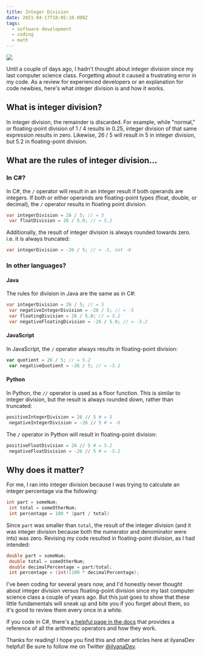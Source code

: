 ```yaml
---
title: Integer Division
date: 2021-04-17T18:05:10.000Z
tags:
  - software development
  - coding
  - math
---
```


![](integer-division.png)

Until a couple of days ago, I hadn't thought about integer division since my last computer science class. Forgetting about it caused a frustrating error in my code. As a review for experienced developers or an explanation for code newbies, here's what integer division is and how it works.

## What is integer division?

In integer division, the remainder is discarded. For example, while "normal," or floating-point division of 1 / 4 results in 0.25, integer division of that same expression results in zero. Likewise, 26 / 5 will result in 5 in integer division, but 5.2 in floating-point division.

## What are the rules of integer division...

### In C#?

In C#, the `/` operator will result in an integer result if both operands are integers. If both or either operands are floating-point types (float, double, or decimal), the `/` operator results in floating point division.

```csharp
var integerDivision = 26 / 5; // = 5
 var floatDivision = 26 / 5.0; // = 5.2
```

Additionally, the result of integer division is always rounded towards zero. i.e. it is always truncated:

```csharp
var integerDivision = -26 / 5; // = -5, not -6
```

### In other languages?

#### Java

The rules for division in Java are the same as in C#:

```java
var integerDivision = 26 / 5; // = 5
 var negativeIntegerDivision = -26 / 5; // = -5
 var floatingDivision = 26 / 5.0; // = 5.2
 var negativeFloatingDivision = -26 / 5.0; // = -5.2
```

#### JavaScript

In JavaScript, the `/` operator always results in floating-point division:

```js
var quotient = 26 / 5; // = 5.2
 var negativeQuotient = -26 / 5; // = -5.2
```

#### Python

In Python, the `//` operator is used as a floor function. This is similar to integer division, but the result is always rounded down, rather than truncated:

```python
positiveIntegerDivision = 26 // 5 # = 5
 negativeIntegerDivision = -26 // 5 # = -6
```

The `/` operator in Python will result in floating-point division:

```python
positiveFloatDivision = 26 // 5 # = 5.2
 negativeFloatDivision = -26 // 5 # = -5.2
```

## Why does it matter?

For me, I ran into integer division because I was trying to calculate an integer percentage via the following:

```csharp
int part = someNum;
 int total = someOtherNum;
 int percentage = 100 * (part / total)
```

Since `part` was smaller than `total`, the result of the integer division (and it was integer division because both the numerator and denominator were ints) was zero. Revising my code resulted in floating-point division, as I had intended:

```csharp
double part = someNum;
 double total = someOtherNum;
 double decimalPercentage = part/total;
 int percentage = (int)(100 * decimalPercentage);
```

I've been coding for several years now, and I'd honestly never thought about integer division versus floating-point division since my last computer science class a couple of years ago. But this just goes to show that these little fundamentals will sneak up and bite you if you forget about them, so it's good to review them every once in a while.

If you code in C#, there's [a helpful page in the docs](https://docs.microsoft.com/en-us/dotnet/csharp/language-reference/operators/arithmetic-operators) that provides a reference of all the arithmetic operators and how they work.

Thanks for reading! I hope you find this and other articles here at ilyanaDev helpful! Be sure to follow me on Twitter [@ilyanaDev](https://twitter.com/ilyanaDev).
